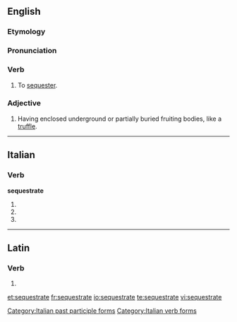 ==English==

===Etymology===
{{rfe}}

===Pronunciation===
{{rfp|lang=en}}

===Verb===
{{en-verb|sequestrat|ing}}

# To [[sequester]].

===Adjective===
{{en-adj|-}}

# {{mycology}} Having enclosed underground or partially buried fruiting bodies, like a [[truffle]].

----

==Italian==

===Verb===
'''sequestrate'''

# {{conjugation of|sequestrare||2|p|pres|ind|lang=it}}
# {{conjugation of|sequestrare||2|p|imp|lang=it}}
# {{form of|[[feminine|Feminine]] plural|sequestrato}}

[[Category:Italian past participle forms]]
[[Category:Italian verb forms]]

----

==Latin==

===Verb===
{{la-verb-form|sequestrāte}}

# {{conjugation of|sequestro|sequestrō|2|p|pres|act|imp|lang=la}}

[[et:sequestrate]]
[[fr:sequestrate]]
[[io:sequestrate]]
[[te:sequestrate]]
[[vi:sequestrate]]